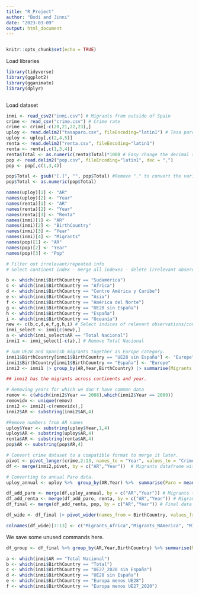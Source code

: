 ```yaml
---
title: "R_Project"
author: "Bodi and Jinni"
date: "2023-03-09"
output: html_document
---
```

```r


```

```r
knitr::opts_chunk$set(echo = TRUE)
```

Load libraries
```r
library(tidyverse)
library(ggplot2)
library(gganimate)
library(dplyr)
```

```r




```

Load dataset
```r
inmi <- read_csv2("inmi.csv") # Migrants from outside of Spain
crime <- read_csv("crime.csv") # Crime rate 
crime <- crime[-c(20,21,22,23),]
uploy <- read.delim2("tasaparo.csv", fileEncoding="latin1") # Tasa paro
uploy <- uploy[,c(2,4,5)] 
renta <- read.delim2("renta.csv", fileEncoding="latin1")
renta <- renta[,c(1,3,4)]
renta$Total <- as.numeric(renta$Total)*1000 # Easy change the decimal symbol. 
pop <- read.delim2("pop.csv", fileEncoding="latin1", dec = ",")
pop <- pop[,c(1,3,4)]

pop$Total <- gsub("[.]", "", pop$Total) #Remove "." to convert the variable to numeric. 
pop$Total <- as.numeric(pop$Total)

names(uploy)[1] <- "AR"
names(uploy)[2] <- "Year"
names(renta)[1] <- "AR"
names(renta)[2] <- "Year"
names(renta)[3] <- "Renta"
names(inmi)[1] <- "AR"
names(inmi)[2] <- "BirthCountry"
names(inmi)[3] <- "Year"
names(inmi)[4] <- "Migrants"
names(pop)[1] <- "AR"
names(pop)[2] <- "Year"
names(pop)[3] <- "Pop"
```


```r
# Filter out irrelevant/repeated info 
# Select continent index - merge all indexes - delete irrelevant observations

b <- which(inmi$BirthCountry == "Sudamérica")
c <- which(inmi$BirthCountry == "África")
d <- which(inmi$BirthCountry == "Centro América y Caribe")
e <- which(inmi$BirthCountry == "Asia")
f <- which(inmi$BirthCountry == "América del Norte")
g <- which(inmi$BirthCountry == "UE28 sin España")
h <- which(inmi$BirthCountry == "España")
i <- which(inmi$BirthCountry == "Oceanía")
new <- c(b,c,d,e,f,g,h,i) # Select indices of relevant observations/continents
inmi_select <- inmi[c(new),] 
a <- which(inmi_select$AR == "Total Nacional")
inmi1 <- inmi_select[-c(a),] # Remove Total Nacional

# Sum UE28 and Spanish migrants together as Europe category. 
inmi1$BirthCountry[inmi1$BirthCountry == "UE28 sin España"] <- "Europe"
inmi1$BirthCountry[inmi1$BirthCountry == "España"] <- "Europe"
inmi2 <- inmi1 |> group_by(AR,Year,BirthCountry) |> summarise(Migrants = sum(Migrants)) 

## inmi2 has the migrants across continents and year. 

# Removing years for which we don't have common data
remov <- c(which(inmi2$Year == 2008),which(inmi2$Year == 2009)) 
removidx <- unique(remov)
inmi2 <- inmi2[-c(removidx),]
inmi2$AR <- substring(inmi2$AR,4) 

#Remove numbers from AR names 
uploy$Year <- substring(uploy$Year,1,4)
uploy$AR <- substring(uploy$AR,4)
renta$AR <- substring(renta$AR,4)
pop$AR <- substring(pop$AR,4)

# Convert crime dataset to a compatible format to merge it later. 
pivot <- pivot_longer(crime,2:13, names_to = "Year", values_to = "CrimeRate")
df <- merge(inmi2,pivot, by = c("AR","Year"))  # Migrants dataframe with crime rates. 

# Converting to annual Paro data. 
uploy_annual <- uploy %>%  group_by(AR,Year) %>%  summarise(Paro = mean(Total))

df_add_paro <- merge(df,uploy_annual, by = c("AR","Year")) # Migrants + Crime rates + Unemployment
df_add_renta <- merge(df_add_paro, renta, by = c("AR","Year")) # Migrants + Crime rates + Unemployment + Household income
df_final <- merge(df_add_renta, pop, by = c("AR","Year")) # Final data set so far.

df_wide <- df_final |> pivot_wider(names_from = BirthCountry, values_from = Migrants)  # Final data set with migrants and Birthcountry made wider as column variables. 

colnames(df_wide)[7:13] <- c("Migrants_Africa","Migrants_NAmerica", "Migrants_Asia","Migrants_CAmerica_Caribbean", "Migrants_Europe","Migrants_Europe","Migrants_Oceania", "Migrants_SAmerica")

```



We save some unused commands here. 
```r



df_group <- df_final %>% group_by(AR,Year,BirthCountry) %>% summarise(Migrants = sum(Migrants,na.rm = TRUE), CrimeRate = mean(CrimeRate, na.rm = TRUE)) # Groupped by AR and year to have a clear view of data without giving importance to BirthCountry. 

a <- which(inmi$AR == "Total Nacional")
b <- which(inmi$BirthCountry == "Total")
c <- which(inmi$BirthCountry == "UE27_2020 sin España")
d <- which(inmi$BirthCountry == "UE28 sin España")
e <- which(inmi$BirthCountry == "Europa menos UE28")
f <- which(inmi$BirthCountry == "Europa menos UE27_2020")


```
